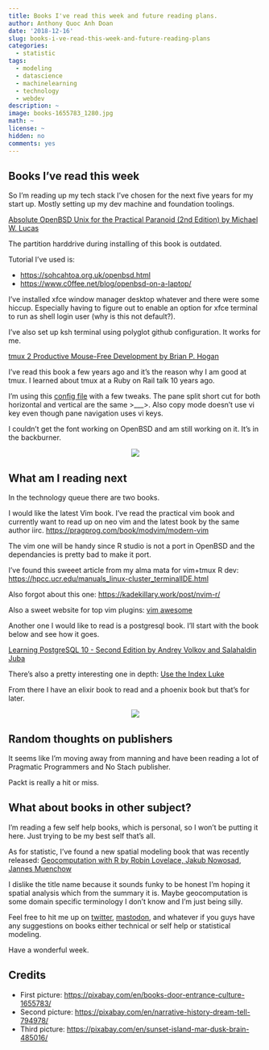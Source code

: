 ```yaml
---
title: Books I've read this week and future reading plans.
author: Anthony Quoc Anh Doan
date: '2018-12-16'
slug: books-i-ve-read-this-week-and-future-reading-plans
categories:
  - statistic
tags:
  - modeling
  - datascience
  - machinelearning
  - technology
  - webdev
description: ~
image: books-1655783_1280.jpg 
math: ~
license: ~
hidden: no
comments: yes
---
```


## Books I’ve read this week

So I’m reading up my tech stack I’ve chosen for the next five years for my start up. Mostly setting up my dev machine and foundation toolings.

[Absolute OpenBSD Unix for the Practical Paranoid (2nd Edition) by Michael W. Lucas](https://nostarch.com/obenbsd2e)

The partition harddrive during installing of this book is outdated.

Tutorial I’ve used is:

- [https://sohcahtoa.org.uk/openbsd.html](https://sohcahtoa.org.uk/openbsd.html)
- [https://www.c0ffee.net/blog/openbsd-on-a-laptop/](https://www.c0ffee.net/blog/openbsd-on-a-laptop)

I’ve installed xfce window manager desktop whatever and there were some hiccup. Especially having to figure out to enable an option for xfce terminal to run as shell login user (why is this not default?).

I’ve also set up ksh terminal using polyglot github configuration. It works for me.

[tmux 2 Productive Mouse-Free Development by Brian P. Hogan](https://pragprog.com/book/bhtmux2/tmux-2)

I’ve read this book a few years ago and it’s the reason why I am good at tmux. I learned about tmux at a Ruby on Rail talk 10 years ago.

I’m using this [config file](https://github.com/gpakosz/.tmux) with a few tweaks. The pane split short cut for both horizontal and vertical are the same >___>. Also copy mode doesn’t use vi key even though pane navigation uses vi keys.

I couldn’t get the font working on OpenBSD and am still working on it. It’s in the backburner.

<center><img src="narrative-794978_1920.jpg" /></center>

## What am I reading next

In the technology queue there are two books.

I would like the latest Vim book. I’ve read the practical vim book and currently want to read up on neo vim and the latest book by the same author iirc. [https://pragprog.com/book/modvim/modern-vim](https://pragprog.com/book/modvim/modern-vim)

The vim one will be handy since R studio is not a port in OpenBSD and the dependancies is pretty bad to make it port.

I’ve found this sweeet article from my alma mata for vim+tmux R dev: [https://hpcc.ucr.edu/manuals_linux-cluster_terminalIDE.html](https://hpcc.ucr.edu/manuals_linux-cluster_terminalIDE.html)

Also forgot about this one: [https://kadekillary.work/post/nvim-r/](https://kadekillary.work/post/nvim-r/)

Also a sweet website for top vim plugins: [vim awesome](https://vimawesome.com/)

Another one I would like to read is a postgresql book. I’ll start with the book below and see how it goes.

[Learning PostgreSQL 10 - Second Edition by Andrey Volkov and Salahaldin Juba](https://www.packtpub.com/big-data-and-business-intelligence/learning-postgresql-10-second-edition)

There’s also a pretty interesting one in depth: [Use the Index Luke](https://use-the-index-luke.com/)

From there I have an elixir book to read and a phoenix book but that’s for later.

<center><img src="sunset-485016_1920.png" /></center>

## Random thoughts on publishers

It seems like I’m moving away from manning and have been reading a lot of Pragmatic Programmers and No Stach publisher.

Packt is really a hit or miss.

## What about books in other subject?

I’m reading a few self help books, which is personal, so I won’t be putting it here. Just trying to be my best self that’s all.

As for statistic, I’ve found a new spatial modeling book that was recently released: [Geocomputation with R by Robin Lovelace, Jakub Nowosad, Jannes Muenchow](https://geocompr.robinlovelace.net/)

I dislike the title name because it sounds funky to be honest I’m hoping it spatial analysis which from the summary it is. Maybe geocomputation is some domain specific terminology I don’t know and I’m just being silly.

Feel free to hit me up on [twitter](https://twitter.com/AnthonyDoan20), [mastodon](https://mastodon.social/@anthony_doan), and whatever if you guys have any suggestions on books either technical or self help or statistical modeling.

Have a wonderful week.

## Credits

- First picture: [https://pixabay.com/en/books-door-entrance-culture-1655783/](https://pixabay.com/en/books-door-entrance-culture-1655783/)
- Second picture: [https://pixabay.com/en/narrative-history-dream-tell-794978/](https://pixabay.com/en/narrative-history-dream-tell-794978/)
- Third picture: [https://pixabay.com/en/sunset-island-mar-dusk-brain-485016/](https://pixabay.com/en/sunset-island-mar-dusk-brain-485016/)